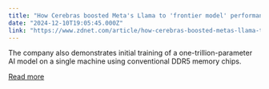 ```yaml
---
title: "How Cerebras boosted Meta's Llama to 'frontier model' performance"
date: "2024-12-10T19:05:45.000Z"
link: "https://www.zdnet.com/article/how-cerebras-boosted-metas-llama-to-frontier-model-performance/"
---
```


The company also demonstrates initial training of a one-trillion-parameter AI model on a single machine using conventional DDR5 memory chips.

[Read more](https://www.zdnet.com/article/how-cerebras-boosted-metas-llama-to-frontier-model-performance/)

